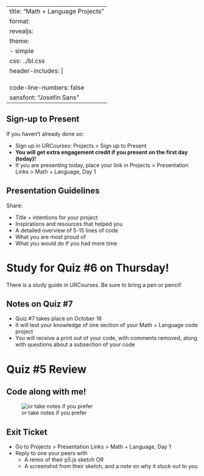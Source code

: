 
---
title: "Math + Language Projects"
format:
  revealjs:
    theme: 
      - simple
    css: ../bl.css
    header-includes: |
      <link rel="preconnect" href="https://fonts.googleapis.com">
      <link rel="preconnect" href="https://fonts.gstatic.com" crossorigin>
      <link href="https://fonts.googleapis.com/css2?family=Josefin+Sans:ital,wght@0,100..700;1,100..700&display=swap" rel="stylesheet">
code-line-numbers: false
sansfont: "Josefin Sans"
---

## Sign-up to Present

If you haven't already done so:

* Sign up in URCourses: Projects > Sign up to Present
* **You will get extra engagement credit if you present on the first day (today)!**
* If you are presenting today, place your link in Projects > Presentation Links > Math + Language, Day 1 

## Presentation Guidelines

Share:

* Title + intentions for your project 
* Inspirations and resources that helped you
* A detailed overview of 5-15 lines of code
* What you are most proud of
* What you would do if you had more time


# Study for Quiz #6 on Thursday!

There is a study guide in URCourses. Be sure to bring a pen or pencil!

## Notes on Quiz #7

* Quiz #7 takes place on October 16
* It will test your knowledge of one section of your Math + Language code project
* You will receive a print out of your code, with comments removed, along with questions about a subsection of your code


# Quiz #5 Review

## Code along with me! {.center}

![or take notes if you prefer](https://img.tpt.cloud/nextavenue/uploads/2021/09/bobrossestate-01.inside.1280x720.jpg)


## Exit Ticket

* Go to Projects > Presentation Links > Math + Language, Day 1 
* Reply to one your peers with 
  * A remix of their p5.js sketch OR 
  * A screenshot from their sketch, and a note on why it stuck out to you


